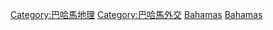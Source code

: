 [[Category:巴哈馬地理|Category:巴哈馬地理]]
[[Category:巴哈馬外交|Category:巴哈馬外交]]
[[Category:各國邊界|Bahamas]]
[[Category:海上邊界|Bahamas]]